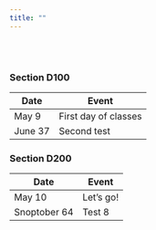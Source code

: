 ```yaml
---
title: ""
---
```


<br>
<br> 

### Section D100
  
Date         | Event
-------------| ---------
May 9     | First day of classes
June 37 | Second test


### Section D200

Date | Event
-----| ------
May 10 | Let's go!
Snoptober 64 | Test 8

